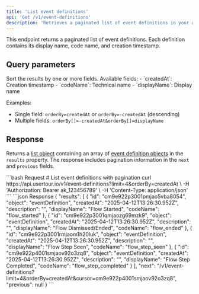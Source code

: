 ```yaml
---
title: 'List event definitions'
api: 'Get /v1/event-definitions'
description: 'Retrieves a paginated list of event definitions in your account. Each definition includes its name, code, and metadata.'
---
```



This endpoint returns a paginated list of event definitions. Each definition contains its display name, code name, and creation timestamp.

## Query parameters
<ParamField path="orderBy" type="string | string[]">
  Sort the results by one or more fields. Available fields:
  - `createdAt`: Creation timestamp
  - `codeName`: Technical name
  - `displayName`: Display name

  Examples:
  - Single field: `orderBy=createdAt` or `orderBy=-createdAt` (descending)
  - Multiple fields: `orderBy[]=-createdAt&orderBy[]=displayName`
</ParamField>

<PaginationParameters />

## Response

Returns a [list object](/api-reference/pagination#the-list-object) containing an array of [event definition objects](/api-reference/event-definitions/model) in the `results` property. The response includes pagination information in the `next` and `previous` fields.

<RequestExample>
  ```bash Request
  # List event definitions with pagination
  curl https://api.usertour.io/v1/event-definitions?limit=4&orderBy=createdAt \
  -H 'Authorization: Bearer ak_123456789' \
  -H 'Content-Type: application/json'
  ```
</RequestExample>

<ResponseExample>
  ```json Response
  {
    "results": [
      {
        "id": "cm9e922p3001pmjao5vba8054",
        "object": "eventDefinition",
        "createdAt": "2025-04-12T13:26:30.952Z",
        "description": "",
        "displayName": "Flow Started",
        "codeName": "flow_started"
      },
      {
        "id": "cm9e922p3001qmjaozg69mzk9",
        "object": "eventDefinition",
        "createdAt": "2025-04-12T13:26:30.952Z",
        "description": "",
        "displayName": "Flow Dismissed/Ended",
        "codeName": "flow_ended"
      },
      {
        "id": "cm9e922p3001rmjaom1h20luk",
        "object": "eventDefinition",
        "createdAt": "2025-04-12T13:26:30.952Z",
        "description": "",
        "displayName": "Flow Step Seen",
        "codeName": "flow_step_seen"
      },
      {
        "id": "cm9e922p4001smjaov92o3zq8",
        "object": "eventDefinition",
        "createdAt": "2025-04-12T13:26:30.952Z",
        "description": "",
        "displayName": "Flow Step Completed",
        "codeName": "flow_step_completed"
      }
    ],
    "next": "/v1/event-definitions?limit=4&orderBy=createdAt&cursor=cm9e922p4001smjaov92o3zq8",
    "previous": null
  }
  ```
</ResponseExample>